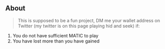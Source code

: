 ## About

> This is supposed to be a fun project, DM me your wallet address on Twitter (my twitter is on this page playing hid and seek) if:
1. You do not have sufficient MATIC to play
2. You have lost more than you have gained
